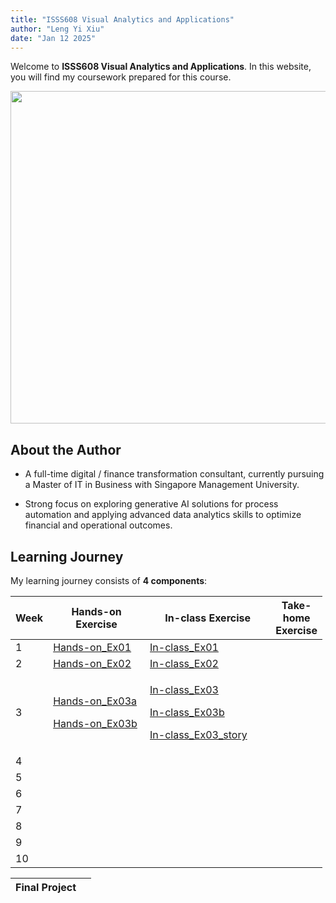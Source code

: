 ```yaml
---
title: "ISSS608 Visual Analytics and Applications"
author: "Leng Yi Xiu"
date: "Jan 12 2025"
---
```


Welcome to **ISSS608 Visual Analytics and Applications**. In this website, you will find my coursework prepared for this course.

![](images/pic.png){fig-align="center" width="532"}

## About the Author

-   A full-time digital / finance transformation consultant, currently pursuing a Master of IT in Business with Singapore Management University.

-   Strong focus on exploring generative AI solutions for process automation and applying advanced data analytics skills to optimize financial and operational outcomes.

## Learning Journey

My learning journey consists of **4 components**:

+---------+--------------------------------------------------------------------------------------------------------------+------------------------------------------------------------------------------------------------------------------------------------+--------------------+
| Week    | Hands-on Exercise                                                                                            | In-class Exercise                                                                                                                  | Take-home Exercise |
+=========+==============================================================================================================+====================================================================================================================================+====================+
| 1       | [Hands-on_Ex01](https://isss608visualanalytics-yxleng.netlify.app/hands-on_ex/hands-on_ex01/hands-on_ex01)   | [In-class_Ex01](https://public.tableau.com/app/profile/yi.xiu.leng/viz/In-class_Ex01_17371864393520/Dashboard)                     |                    |
+---------+--------------------------------------------------------------------------------------------------------------+------------------------------------------------------------------------------------------------------------------------------------+--------------------+
| 2       | [Hands-on_Ex02](https://isss608visualanalytics-yxleng.netlify.app/hands-on_ex/hands-on_ex02/hands-on_ex02)   | [In-class_Ex02](https://public.tableau.com/app/profile/yi.xiu.leng/viz/In-class_Ex02_17378027610090/Dashboard2)                    |                    |
+---------+--------------------------------------------------------------------------------------------------------------+------------------------------------------------------------------------------------------------------------------------------------+--------------------+
| 3       | [Hands-on_Ex03a](https://isss608visualanalytics-yxleng.netlify.app/hands-on_ex/hands-on_ex03/hands-on_ex03)  | [In-class_Ex03](https://public.tableau.com/app/profile/yi.xiu.leng/viz/In-class_Ex03_17383895770530/Dashboard3)                    |                    |
|         |                                                                                                              |                                                                                                                                    |                    |
|         | [Hands-on_Ex03b](https://isss608visualanalytics-yxleng.netlify.app/hands-on_ex/hands-on_ex03/hands-on_ex03b) | [In-class_Ex03b](https://public.tableau.com/app/profile/yi.xiu.leng/viz/In-class_Ex03b_17383925691900/SalesvsProfitbymonthandyear) |                    |
|         |                                                                                                              |                                                                                                                                    |                    |
|         |                                                                                                              | [In-class_Ex03_story](https://public.tableau.com/app/profile/yi.xiu.leng/viz/In-class_Ex03_story_17383934368820/Storyboard)        |                    |
+---------+--------------------------------------------------------------------------------------------------------------+------------------------------------------------------------------------------------------------------------------------------------+--------------------+
| 4       |                                                                                                              |                                                                                                                                    |                    |
+---------+--------------------------------------------------------------------------------------------------------------+------------------------------------------------------------------------------------------------------------------------------------+--------------------+
| 5       |                                                                                                              |                                                                                                                                    |                    |
+---------+--------------------------------------------------------------------------------------------------------------+------------------------------------------------------------------------------------------------------------------------------------+--------------------+
| 6       |                                                                                                              |                                                                                                                                    |                    |
+---------+--------------------------------------------------------------------------------------------------------------+------------------------------------------------------------------------------------------------------------------------------------+--------------------+
| 7       |                                                                                                              |                                                                                                                                    |                    |
+---------+--------------------------------------------------------------------------------------------------------------+------------------------------------------------------------------------------------------------------------------------------------+--------------------+
| 8       |                                                                                                              |                                                                                                                                    |                    |
+---------+--------------------------------------------------------------------------------------------------------------+------------------------------------------------------------------------------------------------------------------------------------+--------------------+
| 9       |                                                                                                              |                                                                                                                                    |                    |
+---------+--------------------------------------------------------------------------------------------------------------+------------------------------------------------------------------------------------------------------------------------------------+--------------------+
| 10      |                                                                                                              |                                                                                                                                    |                    |
+---------+--------------------------------------------------------------------------------------------------------------+------------------------------------------------------------------------------------------------------------------------------------+--------------------+

| Final Project |     |
|---------------|-----|
